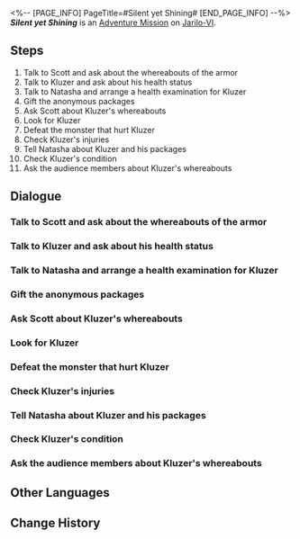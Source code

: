 <%-- [PAGE_INFO]
PageTitle=#Silent yet Shining#
[END_PAGE_INFO] --%>
{{Stub|Dialogue.}}
{{Mission Infobox
|id            = 2010904
|title         = 
|image         = <!--Mission Silent yet Shining.png-->
|type          = Adventure
|event_name    = 
|chapter       = 
|requirements  = [[Adventure Mission]] ''[[Ring and Stage II]]'' completed
|summary       = It is revealed that Kluzer is the kind man who anonymously sent packages to the clinic and sacrificed everything for his long-gone wife and children, and the future of the Underworld. Sadly, he met his end in an unassuming corner under a cliff.<br />Nevertheless, his story will be told, and that is the least you can do for him.
|characters    = Boxing Match Fan; Courteous Woman; Excited Spectator; Kluzer; Natasha; Onlooking Boxer; Scott; Scraggy Miner; Trailblazer; Wandering Little Girl
|startLocation = [[Jarilo-VI]] - [[Boulder Town]]
|world         = Jarilo-VI
|area          = Boulder Town
|prev          = Ring and Stage II
|next          = 
|rewards       = Trailblaze EXP*250; Stellar Jade*40; Condensed Aether*3; Shield (Item)*100; Credit*12,000
}}
'''''Silent yet Shining''''' is an [[Adventure Mission]] on [[Jarilo-VI]].

==Steps==
# Talk to Scott and ask about the whereabouts of the armor
# Talk to Kluzer and ask about his health status
# Talk to Natasha and arrange a health examination for Kluzer
# Gift the anonymous packages
# Ask Scott about Kluzer's whereabouts
# Look for Kluzer
# Defeat the monster that hurt Kluzer
# Check Kluzer's injuries
# Tell Natasha about Kluzer and his packages
# Check Kluzer's condition
# Ask the audience members about Kluzer's whereabouts

<!--
==Gameplay Notes==

--><!--
==Trial Character==

-->
==Dialogue==
{{Stub Dialogue}}

===Talk to Scott and ask about the whereabouts of the armor{{subst:void|<!--201090401-->}}===
{{Mission Description|type=adventure|location=Boulder Town|After finding the monster armor for Scott, you finally receive the rest of the reward. But something about that strange armor makes you worry. Although you've mentioned this to him, you know well that he might not take it seriously. So you decide to check on it again...}}
{{Dialogue Start}}
:{{tx}}
{{Dialogue End}}

===Talk to Kluzer and ask about his health status{{subst:void|<!--201090402-->}}===
{{Mission Description|type=adventure|location=Fight Club|update|The armor is soaked with the air of Fragmentum. Using it for a long time might impact the health of the user. Scott doesn't take your advice and arranges for Kluzer the boxer to wear it whenever he competes. You're worried about Kluzer's physical condition.}}
{{Dialogue Start}}
:{{tx}}
{{Dialogue End}}

===Talk to Natasha and arrange a health examination for Kluzer{{subst:void|<!--201090424-->}}===
{{Mission Description|type=adventure|location=Fight Club|update|Kluzer insists that he is fine, but you can tell from his weak look that the armor might have negatively affected him. You decide to ask Natasha, the health professional, to examine Kluzer.}}
{{Dialogue Start}}
:{{tx}}
{{Dialogue End}}

===Gift the anonymous packages{{subst:void|<!--201090406-->}}===
{{Mission Description|type=adventure|location=Boulder Town|update|Natasha tells you that the clinic keeps receiving anonymous care packages. She doesn't know who is doing this, but you two decide to spread their love and care to those in need.}}
{{Dialogue Start}}
:{{tx}}
{{Dialogue End}}

===Ask Scott about Kluzer's whereabouts{{subst:void|<!--201090409-->}}===
{{Mission Description|type=adventure|location=Boulder Town|update|The cold words of the boxing audience make you even more worried for Kluzer. Having done a long hard search without success, you decide to ask Scott about Kluzer's whereabouts. As the owner of the club, he must know something.}}
{{Dialogue Start}}
:{{tx}}
{{Dialogue End}}

===Look for Kluzer{{subst:void|<!--201090411-->}}===
{{Mission Description|type=adventure|location=Rivet Town|update|You know Scott is nothing but a mercenary, but you didn't expect that he would send Kluzer to Rivet Town alone in order to extract the last drip of monetary value... You hope that Kluzer is fine even with his injuries.}}
{{Dialogue Start}}
:{{tx}}
{{Dialogue End}}

===Defeat the monster that hurt Kluzer{{subst:void|<!--201090412-->}}===
{{Mission Description|type=adventure|location=Rivet Town|update|You arrive at Rivet Town as fast as possible and finally find Kluzer. You're in a hurry to check his status, but the monster that hurt him notices you...}}
{{Dialogue Start}}
:{{tx}}
{{Dialogue End}}

===Check Kluzer's injuries{{subst:void|<!--201090413-->}}===
{{Mission Description|type=adventure|location=Rivet Town|update|After defeating the Fragmentum monster, you hurry to check on Kluzer, but he is too badly injured to be saved. As you collect his belongings scattered around his body, you accidentally find his secret...}}
{{Dialogue Start}}
:{{tx}}
{{Dialogue End}}

===Tell Natasha about Kluzer and his packages{{subst:void|<!--201090414-->}}===
{{Mission Description|type=adventure|location=Natasha's Clinic|update|It turns out that Kluzer was the one who kept sending anonymous care packages to the clinic. You decide to share the news with Natasha, and ask her if she knows about Kluzer's wife and children. This is all you can do for him.}}
{{Dialogue Start}}
:{{tx}}
{{Dialogue End}}

===Check Kluzer's condition{{subst:void|<!--201090420-->}}===
{{Mission Description|type=adventure|location=Fight Club|update|Natasha has confirmed that the monster armor had a negative effect on Kluzer's body and suggested he not wear it again and have some rest. But judging from his hesitant look, you doubt if he would. You decide to return to the Fight Club and check Kluzer's physical condition.}}
{{Dialogue Start}}
:{{tx}}
{{Dialogue End}}

===Ask the audience members about Kluzer's whereabouts{{subst:void|<!--201090425-->}}===
{{Mission Description|type=adventure|location=Fight Club|update|Despite being a popular boxer, Kluzer doesn't show up in the Fight Club. You're anxious to find him, so you turn to the audience to ask if they know of Kluzer's whereabouts.}}
{{Dialogue Start}}
:{{tx}}
{{Dialogue End}}

==Other Languages==
{{Other Languages
|en   = Silent yet Shining
|zhs  = 沉默且闪耀
|zht  = 沉默且閃耀
|ja   = 沈黙かつ煌めく
|ko   = 침묵, 그리고 반짝임
|es   = Silencioso y resplandeciente
|fr   = Silencieux mais brillant
|ru   = Тихий, но блестящий
|th   = เงียบสงัดและเป็นประกาย
|vi   = Tĩnh Lặng Và Lấp Lánh
|de   = Leise und doch strahlend
|id   = Diam dan Berkilauan
|pt   = Silencioso Mas Brilhante
}}

==Change History==
{{Change History|1.0}}
